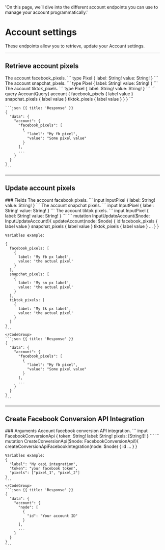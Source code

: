   'On this page, we’ll dive into the different account endpoints you can use to manage your account programmatically.'

# Account settings

These endpoints allow you to retrieve, update your Account settings.

---

## Retrieve account pixels

<Row>
  <Col>
    <Properties>
      <Property name="facebook_pixels" type="[Pixel!]!">
				The account facebook_pixels.
				```
				type Pixel {
					label: String!
					value: String!
				}
				```
			</Property>
			<Property name="snapchat_pixels" type="[Pixel!]!">
				The account snapchat_pixels.
				```
				type Pixel {
					label: String!
					value: String!
				}
				```
			</Property>
			<Property name="tiktok_pixels" type="[Pixel!]!">
				The account tiktok_pixels.
				```
				type Pixel {
					label: String!
					value: String!
				}
				```
			</Property>
    </Properties> 
  </Col>
  <Col sticky>
    <CodeGroup title="Request" tag="POST" label="https://services.lightfunnels.com/api/v2">
    ```
    query AccountQuery{
      account {
        facebook_pixels {
          label
          value
        }
        snapchat_pixels {
          label
          value
        }
        tiktok_pixels {
          label
          value
        }
      }
    }
    ```
    </CodeGroup>

    ```json {{ title: 'Response' }}
    {
      "data": {
        "account": {
          "facebook_pixels": [
            {
              "label": "My fb pixel",
              "value": "Some pixel value"
            }
          ],
          ...
        }
      }
    }
    ```
  </Col>
</Row>

---

## Update account pixels

<Row>
  <Col>
		### Fields
		<Properties> 
			<Property name="facebook_pixels" type="[InputPixel]">
				The account facebook pixels.
        ```
        input InputPixel {
          label: String!
          value: String!
        }
        ```
			</Property>
			<Property name="snapchat_pixels" type="[InputPixel]">
				The account snapchat pixels.
        ```
        input InputPixel {
          label: String!
          value: String!
        }
        ```
			</Property>
			<Property name="tiktok_pixels" type="[InputPixel]">
				The account tiktok pixels.
        ```
        input InputPixel {
          label: String!
          value: String!
        }
        ```
			</Property>
    </Properties>
  </Col>
  <Col sticky>
    <CodeGroup title="Request" tag="POST" label="https://services.lightfunnels.com/api/v2">
    ```
    mutation InputUpdateAccount($node: InputUpdateAccount!){
      updateAccount(node: $node) {
        id
        facebook_pixels {
          label
          value
        }
        snapchat_pixels {
          label
          value
        }
        tiktok_pixels {
          label
          value
        }
        ...
      }
    }

    Variables example:

    {
      facebook_pixels: [
        {
          label: 'My fb px label',
          value: 'the actual pixel'
        }
      ],
      snapchat_pixels: [
        {
          label: 'My sn px label',
          value: 'the actual pixel'
        }
      ],
      tiktok_pixels: [
        {
          label: 'My tk px label',
          value: 'the actual pixel'
        }
      ]
    }
    ```
    </CodeGroup>
    ```json {{ title: 'Response' }}
    {
      "data": {
        "account": {
          "facebook_pixels": [
            {
              "label": "My fb pixel",
              "value": "Some pixel value"
            }
          ],
          ...
        }
      }
    }
    ```
  </Col>
</Row>

---

## Create Facebook Conversion API Integration

<Row>
  <Col>
		### Arguments
		<Properties> 
			<Property name="node" type="FacebookConversionApi!">
				Account facebook conversion API integration.
        ```
        input FacebookConversionApi {
          token: String!
          label: String!
          pixels: [String!]!
        }
        ```
			</Property>
    </Properties>
  </Col>
  <Col sticky>
    <CodeGroup title="Request" tag="POST" label="https://services.lightfunnels.com/api/v2">
    ```
    mutation CreateConversionApi($node: FacebookConversionApi!){
      createConversionApiFacebookIntegration(node: $node) {
        id
        ...
      }
    }

    Variables example:
    {
      "label": "My capi integration",
      "token": "your facebook token",
      "pixels": ["pixel_1", "pixel_2"]
    }
    ```
    </CodeGroup>
    ```json {{ title: 'Response' }}
    {
      "data": {
        "account": {
          "node": [
            {
              "id": "Your account ID"
            }
          ],
          ...
        }
      }
    }
    ```
  </Col>
</Row>

